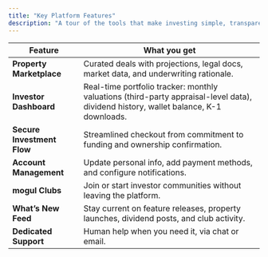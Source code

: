 ```yaml
---
title: "Key Platform Features"
description: "A tour of the tools that make investing simple, transparent, and engaging."
---
```


| Feature | What you get |
| ------- | ------------ |
| **Property Marketplace** | Curated deals with projections, legal docs, market data, and underwriting rationale. |
| **Investor Dashboard** | Real-time portfolio tracker: monthly valuations (third-party appraisal-level data), dividend history, wallet balance, K-1 downloads. |
| **Secure Investment Flow** | Streamlined checkout from commitment to funding and ownership confirmation. |
| **Account Management** | Update personal info, add payment methods, and configure notifications. |
| **mogul Clubs** | Join or start investor communities without leaving the platform. |
| **What’s New Feed** | Stay current on feature releases, property launches, dividend posts, and club activity. |
| **Dedicated Support** | Human help when you need it, via chat or email. |
